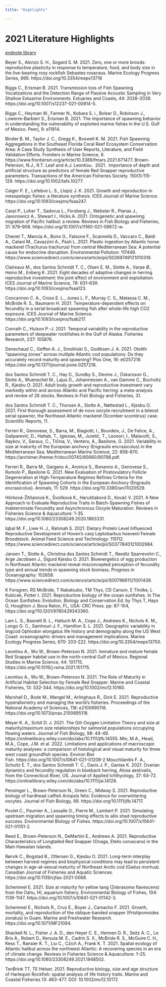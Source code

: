 ```yaml
---
title: "Highlights"

---
```


# 2021 Literature Highlights
[endnote library](https://drive.google.com/drive/folders/12jP4FuEKeZcY1bcH6h7AC8mbl9HezUnO?usp=sharing)

Beyer S., Alonzo S. H., Sogard S. M. 2021. Zero, one or more broods: reproductive plasticity in response to temperature, food, and body size in the live-bearing rosy rockfish Sebastes rosaceus. Marine Ecology Progress Series, 669. https://doi.org/10.3354/meps13718

Biggs C., Erisman B. 2021. Transmission loss of Fish Spawning Vocalizations and the Detection Range of Passive Acoustic Sampling in Very Shallow Estuarine Environments. Estuaries and Coasts, 44: 2026–2038. https://doi.org/10.1007/s12237-021-00914-5.

Biggs C., Heyman W., Farmer N., Kobara S. i., Bolser D., Robinson J., Lowerre-Barbieri S., Erisman B. 2021. The importance of spawning behavior in understanding the vulnerability of exploited marine fishes in the U.S. Gulf of Mexico. Peerj, 9: e11814.

Binder B. M., Taylor J. C., Gregg K., Boswell K. M. 2021. Fish Spawning Aggregations in the Southeast Florida Coral Reef Ecosystem Conservation Area: A Case Study Synthesis of User Reports, Literature, and Field Validation Efforts. Frontiers in Marine Science, 8. https://www.frontiersin.org/article/10.3389/fmars.2021.671477.
Brown-Peterson, N.J., R.T. Leaf and A.J. Leontiou.  2021.  Importance of depth and artificial structure as predictors of female Red Snapper reproductive parameters. Transactions of the American Fisheries Society. 150(1):115-129. https://doi.org/10.1002/tafs.10277.

Caiger P. E., Lefebve L. S., Llopiz J. K. 2021. Growth and reproduction in mesopelagic fishes: a literature synthesis. ICES Journal of Marine Science. https://doi.org/10.1093/icesjms/fsaa247.

Carpi P., Loher T., Sadorus L., Forsberg J., Webster R., Planas J., Jasonowicz A., Stewart I., Hicks A. 2021. Ontogenetic and spawning migration of Pacific halibut: a review. Reviews in Fish Biology and Fisheries, 31: 879–908. https://doi.org/10.1007/s11160-021-09672-w.

Chenet T., Mancia A., Bono G., Falsone F., Scannella D., Vaccaro C., Baldi A., Catani M., Cavazzini A., Pasti L. 2021. Plastic ingestion by Atlantic horse mackerel (Trachurus trachurus) from central Mediterranean Sea: A potential cause for endocrine disruption. Environmental Pollution: 117449. https://www.sciencedirect.com/science/article/pii/S0269749121010319.

Claireaux M., dos Santos Schmidt T. C., Olsen E. M., Slotte A., Varpe Ø., Heino M., Enberg K. 2021. Eight decades of adaptive changes in herring reproductive investment: the joint effect of environment and exploitation. ICES Journal of Marine Science, 78: 631–639. https://doi.org/10.1093/icesjms/fsaa123.

Concannon C. A., Cross E. L., Jones L. F., Murray C. S., Matassa C. M., McBride R. S., Baumann H. 2021. Temperature-dependent effects on fecundity in a serial broadcast spawning fish after whole-life high CO2 exposure. ICES Journal of Marine Science. https://doi.org/10.1093/icesjms/fsab217.

Conrath C., Hulson P.-J. 2021. Temporal variability in the reproductive parameters of deepwater rockfishes in the Gulf of Alaska. Fisheries Research, 237: 105876.

Denechaud C., Geffen A. J., Smoliński S., Godiksen J. A. 2021. Otolith “spawning zones” across multiple Atlantic cod populations: Do they accurately record maturity and spawning? Plos One, 16: e0257218. https://doi.org/10.1371/journal.pone.0257218.

dos Santos Schmidt T. C., Hay D., Sundby S., Devine J., Óskarsson G., Slotte A., Wuenschel M., Lajus D., Johannessen A., van Damme C., Bucholtz R., Kjesbu O. 2021. Adult body growth and reproductive investment vary markedly within and across Atlantic and Pacific herring: a meta-analysis and review of 26 stocks. Reviews in Fish Biology and Fisheries, 31.

dos Santos Schmidt T. C., Thorsen A., Slotte A., Nøttestad L., Kjesbu O. 2021. First thorough assessment of de novo oocyte recruitment in a teleost serial spawner, the Northeast Atlantic mackerel (Scomber scombrus) case. Scientific Reports, 11.

Ferreri R., Genovese, S., Barra, M., Biagiotti, I., Bourdeix, J., De Felice, A., Gašparević, D., Hattab, T., Iglesias, M., Juretić, T., Leonori, I., Malavolti, S., Raykov, V., Saraux, C., Tičina, V., Ventero, A., Basilone, G. 2021. Variability in size at maturity of the European anchovy (Engraulis encrasicolus) in the Mediterranean Sea. Mediterranean Marine Science, 22: 858-870. https://archimer.ifremer.fr/doc/00745/85660/90788.pdf.

Ferreri R., Barra M., Gargano A., Aronica S., Bonanno A., Genovese S., Rumolo P., Basilone G. 2021. New Evaluation of Postovulatory Follicle Degeneration at High-Temperature Regimes Refines Criteria for the Identification of Spawning Cohorts in the European Anchovy (Engraulis encrasicolus). Animals, 11: 529. https://doi.org/10.3390/ani11020529.

Hôrková-Žitňanová K., Švolíková K., Haruštiaková D., Kováč V. 2021. A New Approach to Evaluate Reproductive Traits in Batch-Spawning Fishes of Indeterminate Fecundity and Asynchronous Oocyte Maturation. Reviews in Fisheries Science & Aquaculture: 1-35. https://doi.org/10.1080/23308249.2020.1863331.

Iqbal M. F., Liew H. J., Rahmah S. 2021. Dietary Protein Level Influenced Reproductive Development of Hoven’s carp Leptobarbus hoevenii Female Broodstock. Animal Feed Science and Technology: 115112. https://www.sciencedirect.com/science/article/pii/S0377840121002984.

Jansen T., Slotte A., Christina dos Santos Schmidt T., Reedtz Sparrevohn C., Arge Jacobsen J., Sigurd Kjesbu O. 2021. Bioenergetics of egg production in Northeast Atlantic mackerel reveal misconcepted perception of fecundity type and annual trends in spawning stock biomass. Progress in Oceanography: 102658. https://www.sciencedirect.com/science/article/pii/S0079661121001439.

K Forsgren, RS McBride, T Nakatsubo, TM Thys, CD Carson, E Tholke, L Kubicek, Potter I. 2021. Reproductive biology of the ocean sunfishes. In  The Ocean Sunfishes: Evolution, Biology and Conservation Ed. by  Thys T, Hays G, Houghton J. Boca Raton, FL, USA: CRC Press. pp:  87-104, https://doi.org/110.1201/9780429343360.

Lam L. S., Basnett B. L., Haltuch M. A., Cope J., Andrews K., Nichols K. M., Longo G. C., Samhouri J. F., Hamilton S. L. 2021. Geographic variability in lingcod Ophiodon elongatus life history and demography along the US West Coast: oceanographic drivers and management implications. Marine Ecology Progress Series, 670: 203-222. https://doi.org/10.3354/meps13750.

Leontiou A., Wu W., Brown-Peterson N. 2021. Immature and mature female Red Snapper habitat use in the north-central Gulf of Mexico. Regional Studies in Marine Science, 44: 101715. https://doi.org/10.1016/j.rsma.2021.101715.

Leontiou A., Wu W., Brown-Peterson N. 2021. The Role of Maturity in Artificial Habitat Selection by Female Red Snapper. Marine and Coastal Fisheries, 13: 332-344. https://doi.org/10.1002/mcf2.10160.

Marshall D., Bode M., Mangel M., Arlinghaus R., Dick E. 2021. Reproductive hyperallometry and managing the world’s fisheries. Proceedings of the National Academy of Sciences, 118: e2100695118. https://doi.org/10.1073/pnas.2100695118.

Meyer K. A., Schill D. J. 2021. The Gill-Oxygen Limitation Theory and size at maturity/maximum size relationships for salmonid populations occupying flowing waters. Journal of Fish Biology, 98: 44-49. https://onlinelibrary.wiley.com/doi/abs/10.1111/jfb.14555.
Min, M.A., Head, M.A., Cope, J.M. et al. 2022. Limitations and applications of macroscopic maturity analyses: a comparison of histological and visual maturity for three west coast groundfish species. Environ Biol Fish. https://doi.org/10.1007/s10641-021-01208-2
Mouchlianitis F. A., Schultz E. T., dos Santos Schmidt T. C., Davis J. P., Ganias K. 2021. Ovarian dynamics and fecundity regulation in blueback herring, Alosa aestivalis, from the Connecticut River, US. Journal of Applied Ichthyology, 37: 64-72. https://onlinelibrary.wiley.com/doi/abs/10.1111/jai.14128.

Pensinger L., Brown-Peterson N., Green C., Midway S. 2021. Reproductive biology of hardhead catfish Ariopsis felis: Evidence for overwintering oocytes. Journal of Fish Biology, 99. https://doi.org/10.1111/jfb.14717.

Poulet C., Paumier A., Lassalle G., Pierre M., Lambert P. 2021. Simulating upstream migration and spawning timing effects to allis shad reproductive success. Environmental Biology of Fishes. https://doi.org/10.1007/s10641-021-01151-2.

Reed E., Brown-Peterson N., DeMartini E., Andrews A. 2021. Reproductive Characteristics of Longtailed Red Snapper (Onaga, Etelis coruscans) in the Main Hawaiian Islands.

Rørvik C., Bogstad B., Ottersen G., Kjesbu O. 2021. Long-term interplay between harvest regimes and biophysical conditions may lead to persistent changes in age-at-sexual maturity of Northeast Arctic cod (Gadus morhua). Canadian Journal of Fisheries and Aquatic Sciences. https://doi.org/10.1139/cjfas-2021-0068.

Schemmel E. 2021. Size at maturity for yellow tang (Zebrasoma flavescens) from the Oahu, HI, aquarium fishery. Environmental Biology of Fishes, 104: 1139-1147. https://doi.org/10.1007/s10641-021-01142-3.

Schemmel E., Nichols R., Cruz E., Boyer J., Camacho F. 2021. Growth, mortality, and reproduction of the oblique-banded snapper (Pristipomoides zonatus) in Guam. Marine and Freshwater Research. https://doi.org/10.1071/MF21094.

Shackell N. L., Fisher J. A. D., den Heyer C. E., Hennen D. R., Seitz A. C., Le Bris A., Robert D., Kersula M. E., Cadrin S. X., McBride R. S., McGuire C. H., Kess T., Ransier K. T., Liu C., Czich A., Frank K. T. 2021. Spatial ecology of Atlantic halibut across the northwest Atlantic: A recovering species in an era of climate change. Reviews in Fisheries Science & Aquaculture: 1–25. https://doi.org/10.1080/23308249.2021.1948502.

TenBrink TT, TE Helser. 2021. Reproductive biology, size and age structure of Harlequin Rockfish: spatial analysis of life history traits. Marine and Coastal Fisheries 13: 463-477. DOI: 10.1002/mcf2.10172
